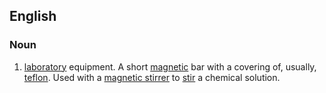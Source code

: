 ==English==
{{wikipedia}}
===Noun===
{{en-noun|head=[[stir]] [[bar]]}}

# {{chemistry}} [[laboratory]] equipment. A short [[magnetic]] bar with a covering of, usually, [[teflon]]. Used with a [[magnetic stirrer]] to [[stir]] a chemical solution.